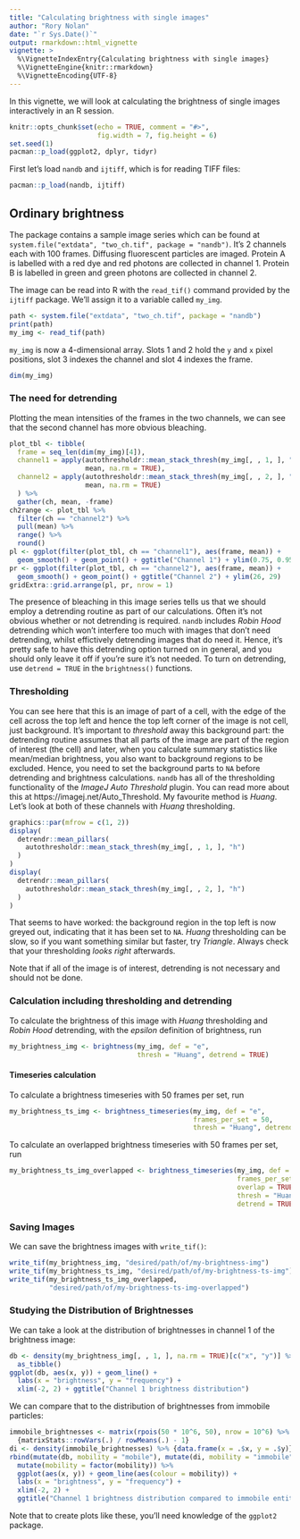 ```yaml
---
title: "Calculating brightness with single images"
author: "Rory Nolan"
date: "`r Sys.Date()`"
output: rmarkdown::html_vignette
vignette: >
  %\VignetteIndexEntry{Calculating brightness with single images}
  %\VignetteEngine{knitr::rmarkdown}
  %\VignetteEncoding{UTF-8}
---
```


In this vignette, we will look at calculating the brightness of single images interactively in an R session.

```r
knitr::opts_chunk$set(echo = TRUE, comment = "#>", 
                      fig.width = 7, fig.height = 6)
set.seed(1)
pacman::p_load(ggplot2, dplyr, tidyr)
```

First let's load `nandb` and `ijtiff`, which is for reading TIFF files: 
```r
pacman::p_load(nandb, ijtiff)
```


## Ordinary brightness

The package contains a sample image series which can be found at  
`system.file("extdata", "two_ch.tif", package = "nandb")`. It's 2 channels each with 100 frames. Diffusing fluorescent particles are imaged. Protein A is labelled with a red dye and red photons are collected in channel 1. Protein B is labelled in green and green photons are collected in channel 2. 

The image can be read into R with the `read_tif()` command provided by the `ijtiff` package. We'll assign it to a variable called `my_img`.

```r
path <- system.file("extdata", "two_ch.tif", package = "nandb")
print(path)
my_img <- read_tif(path)
```

`my_img` is now a 4-dimensional array. Slots 1 and 2 hold the `y` and `x` pixel positions, slot 3 indexes the channel and slot 4 indexes the frame.

```r
dim(my_img)
```


### The need for detrending

Plotting the mean intensities of the frames in the two channels, we can see that the second channel has more obvious bleaching.

```r
plot_tbl <- tibble(
  frame = seq_len(dim(my_img)[4]),
  channel1 = apply(autothresholdr::mean_stack_thresh(my_img[, , 1, ], "h"), 4, 
                   mean, na.rm = TRUE),
  channel2 = apply(autothresholdr::mean_stack_thresh(my_img[, , 2, ], "h"), 4, 
                   mean, na.rm = TRUE)
  ) %>% 
  gather(ch, mean, -frame)
ch2range <- plot_tbl %>% 
  filter(ch == "channel2") %>% 
  pull(mean) %>% 
  range() %>% 
  round()
pl <- ggplot(filter(plot_tbl, ch == "channel1"), aes(frame, mean)) + 
  geom_smooth() + geom_point() + ggtitle("Channel 1") + ylim(0.75, 0.95)
pr <- ggplot(filter(plot_tbl, ch == "channel2"), aes(frame, mean)) + 
  geom_smooth() + geom_point() + ggtitle("Channel 2") + ylim(26, 29)
gridExtra::grid.arrange(pl, pr, nrow = 1)
```

The presence of bleaching in this image series tells us that we should employ a detrending routine as part of our calculations. Often it's not obvious whether or not detrending is required. `nandb` includes _Robin Hood_ detrending which won't interfere too much with images that don't need detrending, whilst effictively detrending images that do need it. Hence, it's pretty safe to have this detrending option turned on in general, and you should only leave it off if you're sure it's not needed. To turn on detrending, use `detrend = TRUE` in the `brightness()` functions.


### Thresholding

You can see here that this is an image of part of a cell, with the edge of the cell across the top left and hence the top left corner of the image is not cell, just background. It's important to _threshold_ away this background part: the detrending routine assumes that all parts of the image are part of the region of interest (the cell) and later, when you calculate summary statistics like mean/median brightness, you also want to background regions to be excluded. Hence, you need to set the background parts to `NA` before detrending and brightness calculations. `nandb` has all of the thresholding functionality of the _ImageJ Auto Threshold_ plugin. You can read more about this at https://imagej.net/Auto_Threshold. My favourite method is _Huang_. Let's look at both of these channels with _Huang_ thresholding.

```r
graphics::par(mfrow = c(1, 2))
display(
  detrendr::mean_pillars(
    autothresholdr::mean_stack_thresh(my_img[, , 1, ], "h")
  )
)
display(
  detrendr::mean_pillars(
    autothresholdr::mean_stack_thresh(my_img[, , 2, ], "h")
  )
)
```

That seems to have worked: the background region in the top left is now greyed out, indicating that it has been set to `NA`. _Huang_ thresholding can be slow, so if you want something similar but faster, try _Triangle_. Always check that your thresholding _looks right_ afterwards.

Note that if all of the image is of interest, detrending is not necessary and should not be done.


### Calculation including thresholding and detrending

To calculate the brightness  of this image with _Huang_ thresholding and _Robin Hood_ detrending, with the _epsilon_ definition of brightness, run

```r
my_brightness_img <- brightness(my_img, def = "e", 
                                thresh = "Huang", detrend = TRUE)
```


#### Timeseries calculation

To calculate a brightness timeseries with 50 frames per set, run

```r
my_brightness_ts_img <- brightness_timeseries(my_img, def = "e", 
                                              frames_per_set = 50,
                                              thresh = "Huang", detrend = TRUE)
```

To calculate an overlapped brightness timeseries with 50 frames per set, run

```r
my_brightness_ts_img_overlapped <- brightness_timeseries(my_img, def = "e", 
                                                         frames_per_set = 50,
                                                         overlap = TRUE,
                                                         thresh = "Huang", 
                                                         detrend = TRUE)
```


### Saving Images

We can save the brightness images with `write_tif()`:

```r
write_tif(my_brightness_img, "desired/path/of/my-brightness-img")
write_tif(my_brightness_ts_img, "desired/path/of/my-brightness-ts-img")
write_tif(my_brightness_ts_img_overlapped, 
          "desired/path/of/my-brightness-ts-img-overlapped")
```

### Studying the Distribution of Brightnesses

We can take a look at the distribution of brightnesses in channel 1 of the brightness image:
```r
db <- density(my_brightness_img[, , 1, ], na.rm = TRUE)[c("x", "y")] %>% 
  as_tibble()
ggplot(db, aes(x, y)) + geom_line() + 
  labs(x = "brightness", y = "frequency") +
  xlim(-2, 2) + ggtitle("Channel 1 brightness distribution")
```

We can compare that to the distribution of brightnesses from immobile particles:

```r
immobile_brightnesses <- matrix(rpois(50 * 10^6, 50), nrow = 10^6) %>% 
  {matrixStats::rowVars(.) / rowMeans(.) - 1}
di <- density(immobile_brightnesses) %>% {data.frame(x = .$x, y = .$y)}
rbind(mutate(db, mobility = "mobile"), mutate(di, mobility = "immobile")) %>%
  mutate(mobility = factor(mobility)) %>% 
  ggplot(aes(x, y)) + geom_line(aes(colour = mobility)) + 
  labs(x = "brightness", y = "frequency") +
  xlim(-2, 2) + 
  ggtitle("Channel 1 brightness distribution compared to immobile entities")
``` 

Note that to create plots like these, you'll need knowledge of the `ggplot2` package.

